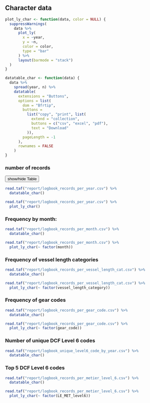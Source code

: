 ## Character data

```r
plot_ly_char <- function(data, color = NULL) {
  suppressWarnings(
    data %>%
      plot_ly(
        x = ~year,
        y = ~n,
        color = color,
        type = "bar"
      ) %>%
      layout(barmode = "stack")
  )
}

datatable_char <- function(data) {
  data %>%
    spread(year, n) %>%
    datatable(
      extensions = "Buttons",
      options = list(
        dom = "Bfrtip",
        buttons =
          list("copy", "print", list(
            extend = "collection",
            buttons = c("csv", "excel", "pdf"),
            text = "Download"
          )),
        pageLength = -1
      ),
      rownames = FALSE
    )
}
```


### number of records

<button class="btn btn-primary" data-toggle="collapse" data-target="#BlockName1"> show/hide Table </button>

<div id="BlockName1" class="collapse">
```r
read.taf("report/logbook_records_per_year.csv") %>%
  datatable_char()
```
</div>

```r
read.taf("report/logbook_records_per_year.csv") %>%
  plot_ly_char()
```

### Frequency by month:

```r
read.taf("report/logbook_records_per_month.csv") %>%
  datatable_char()
```

```r
read.taf("report/logbook_records_per_month.csv") %>%
  plot_ly_char(~ factor(month))
```



### Frequency of vessel length categories

```r
read.taf("report/logbook_records_per_vessel_length_cat.csv") %>%
  datatable_char()
```

```r
read.taf("report/logbook_records_per_vessel_length_cat.csv") %>%
  plot_ly_char(~ factor(vessel_length_category))
```

### Frequency of gear codes

```r
read.taf("report/logbook_records_per_gear_code.csv") %>%
  datatable_char()
```

```r
read.taf("report/logbook_records_per_gear_code.csv") %>%
  plot_ly_char(~ factor(gear_code))
```

### Number of unique DCF Level 6 codes

```r
read.taf("report/logbook_unique_level6_code_by_year.csv") %>%
  datatable_char()
```

### Top 5 DCF Level 6 codes


```r
read.taf("report/logbook_records_per_metier_level_6.csv") %>%
  datatable_char()
```

```r
read.taf("report/logbook_records_per_metier_level_6.csv") %>%
  plot_ly_char(~ factor(LE_MET_level6))
```

